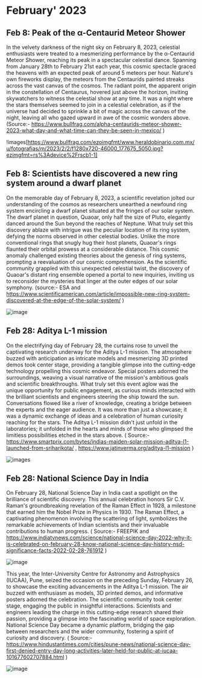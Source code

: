 # February' 2023

## Feb 8: Peak of the α-Centaurid Meteor Shower
In the velvety darkness of the night sky on February 8, 2023, celestial enthusiasts were treated to a mesmerizing performance by the α-Centaurid Meteor Shower, reaching its peak in a spectacular celestial dance. Spanning from January 28th to February 21st each year, this cosmic spectacle graced the heavens with an expected peak of around 5 meteors per hour. Nature's own fireworks display, the meteors from the Centaurids painted streaks across the vast canvas of the cosmos. The radiant point, the apparent origin in the constellation of Centaurus, hovered just above the horizon, inviting skywatchers to witness the celestial show at any time. It was a night where the stars themselves seemed to join in a celestial celebration, as if the universe had decided to sprinkle a bit of magic across the canvas of the night, leaving all who gazed upward in awe of the cosmic wonders above. (Source:- https://www.bullfrag.com/alpha-centaurids-meteor-shower-2023-what-day-and-what-time-can-they-be-seen-in-mexico/ )

!images[https://www.bullfrag.com/ezoimgfmt/www.heraldobinario.com.mx/u/fotografias/m/2023/2/2/f1280x720-46000_177675_5050.jpg?ezimgfmt=rs%3Adevice%2Frscb1-1]

## Feb 8: Scientists have discovered a new ring system around a dwarf planet
On the memorable day of February 8, 2023, a scientific revelation jolted our understanding of the cosmos as researchers unearthed a newfound ring system encircling a dwarf planet situated at the fringes of our solar system. The dwarf planet in question, Quaoar, only half the size of Pluto, elegantly danced around the Sun beyond the reaches of Neptune. What truly set this discovery ablaze with intrigue was the peculiar location of its ring system, defying the norms observed in other celestial bodies. Unlike the more conventional rings that snugly hug their host planets, Quaoar's rings flaunted their orbital prowess at a considerable distance. This cosmic anomaly challenged existing theories about the genesis of ring systems, prompting a reevaluation of our cosmic comprehension. As the scientific community grappled with this unexpected celestial twist, the discovery of Quaoar's distant ring ensemble opened a portal to new inquiries, inviting us to reconsider the mysteries that linger at the outer edges of our solar symphony. (source:- ESA and https://www.scientificamerican.com/article/impossible-new-ring-system-discovered-at-the-edge-of-the-solar-system/ )

![image](https://static.scientificamerican.com/sciam/cache/file/8B101B10-4DFD-4E21-90A42EA87AD502EE_source.jpg?w=900)

## Feb 28: Aditya L-1 mission 
On the electrifying day of February 28, the curtains rose to unveil the captivating research underway for the Aditya L-1 mission. The atmosphere buzzed with anticipation as intricate models and mesmerizing 3D printed demos took center stage, providing a tangible glimpse into the cutting-edge technology propelling this cosmic endeavor. Special posters adorned the surroundings, weaving a visual narrative of the mission's ambitious goals and scientific breakthroughs. What truly set this event aglow was the unique opportunity for public engagement, as curious minds interacted with the brilliant scientists and engineers steering the ship toward the sun. Conversations flowed like a river of knowledge, creating a bridge between the experts and the eager audience. It was more than just a showcase; it was a dynamic exchange of ideas and a celebration of human curiosity reaching for the stars. The Aditya L-1 mission didn't just unfold in the laboratories; it unfolded in the hearts and minds of those who glimpsed the limitless possibilities etched in the stars above. ( Source:- https://www.smartprix.com/bytes/indias-maiden-solar-mission-aditya-l1-launched-from-sriharikota/ , https://www.jatinverma.org/aditya-l1-mission )

![images](https://i0.wp.com/www.smartprix.com/bytes/wp-content/uploads/2023/09/Aditya-L1.png?ssl=1&quality=80&w=800)

## Feb 28: National Science Day in India 
On February 28, National Science Day in India cast a spotlight on the brilliance of scientific discovery. This annual celebration honors Sir C.V. Raman's groundbreaking revelation of the Raman Effect in 1928, a milestone that earned him the Nobel Prize in Physics in 1930. The Raman Effect, a captivating phenomenon involving the scattering of light, symbolizes the remarkable achievements of Indian scientists and their invaluable contributions to human progress. ( Source:- FREEPIK and https://www.indiatvnews.com/science/national-science-day-2022-why-it-is-celebrated-on-february-28-know-national-science-day-history-nsd-significance-facts-2022-02-28-761912 )

![image](https://resize.indiatvnews.com/en/centered/newbucket/1200_675/2022/02/national-science-day-february-28-1646026246.jpg)

This year, the Inter-University Centre for Astronomy and Astrophysics (IUCAA), Pune, seized the occasion on the preceding Sunday, February 26, to showcase the exciting advancements in the Aditya L-1 mission. The air buzzed with enthusiasm as models, 3D printed demos, and informative posters adorned the celebration. The scientific community took center stage, engaging the public in insightful interactions. Scientists and engineers leading the charge in this cutting-edge research shared their passion, providing a glimpse into the fascinating world of space exploration. National Science Day became a dynamic platform, bridging the gap between researchers and the wider community, fostering a spirit of curiosity and discovery.
( Source:- https://www.hindustantimes.com/cities/pune-news/national-science-day-first-denied-entry-day-long-activities-later-held-for-public-at-iucaa-101677602707884.html )

![image](https://www.hindustantimes.com/ht-img/img/2023/02/28/550x309/Children-at-IUCAA-on-National-Science-Day-on-Tuesd_1677602699093.jpg)



